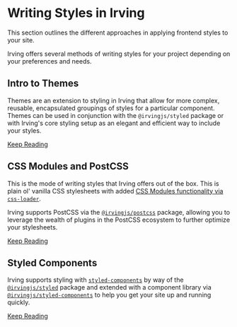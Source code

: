 <Meta title="Styling|Overview" />

# Writing Styles in Irving
This section outlines the different approaches in applying frontend styles to your site.

Irving offers several methods of writing styles for your project depending on your preferences and needs.

## Intro to Themes
Themes are an extension to styling in Irving that allow for more complex, reusable, encapsulated groupings of styles for a particular component. Themes can be used in conjunction with the `@irvingjs/styled` package or with Irving's core styling setup as an elegant and efficient way to include your styles.

[Keep Reading](?path=/docs/styling-using-themes--page)

## CSS Modules and PostCSS
This is the mode of writing styles that Irving offers out of the box. This is plain ol' vanilla CSS stylesheets with added [CSS Modules functionality via `css-loader`](https://webpack.js.org/loaders/css-loader/#modules).

Irving supports PostCSS via the [`@irvingjs/postcss`](https://www.npmjs.com/package/@irvingjs/postcss) package, allowing you to leverage the wealth of plugins in the PostCSS ecosystem to further optimize your stylesheets.

[Keep Reading](?path=/docs/styling-css-modules-and-postcss--page)

## Styled Components
Irving supports styling with [`styled-components`](https://styled-components.com/) by way of the [`@irvingjs/styled`](https://www.npmjs.com/package/@irvingjs/styled) package and extended with a component library via [`@irvingjs/styled-components`](https://www.npmjs.com/package/@irvingjs/styled-components) to help you get your site up and running quickly.

[Keep Reading](?path=/docs/styling-styled-components--page)
